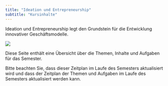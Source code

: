 ```yaml
---
title: "Ideation und Entrepreneurship"
subtitle: "Kursinhalte"
---
```


Ideation und Entrepreneurship legt den Grundstein für die Entwicklung innovativer Geschäftsmodelle. 

![](/images/logo.png)

Diese Seite enthält eine Übersicht über die Themen, Inhalte und Aufgaben für das Semester.

:::{.callout-note}
Bitte beachten Sie, dass dieser Zeitplan im Laufe des Semesters aktualisiert wird und dass der Zeitplan der Themen und Aufgaben im Laufe des Semesters aktualisiert werden kann.
:::